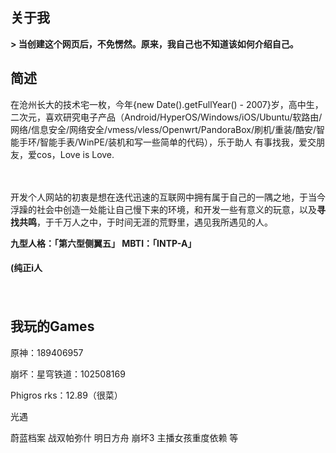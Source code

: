 ## 关于我

<p><strong>> 当创建这个网页后，不免愣然。原来，我自己也不知道该如何介绍自己。</strong></p>

<h2>简述</h2>

在沧州长大的技术宅一枚，今年{new Date().getFullYear() - 2007}岁，高中生，二次元，喜欢研究电子产品（Android/HyperOS/Windows/iOS/Ubuntu/软路由/网络/信息安全/网络安全/vmess/vless/Openwrt/PandoraBox/刷机/重装/酷安/智能手环/智能手表/WinPE/装机和写一些简单的代码），乐于助人 有事找我，爱交朋友，爱cos，Love is Love.
<p>ㅤㅤ</p>
开发个人网站的初衷是想在迭代迅速的互联网中拥有属于自己的一隅之地，于当今浮躁的社会中创造一处能让自己慢下来的环境，和开发一些有意义的玩意，以及<strong>寻找共鸣</strong>，于千万人之中，于时间无涯的荒野里，遇见我所遇见的人。
 

<strong>九型人格：「第六型侧翼五」 MBTI：「INTP-A」<h4>(纯正i人</h4></strong>
 
<p>ㅤㅤ</p>
<h2>我玩的Games</h2>
<p>原神：189406957</p>
<p>崩坏：星穹铁道：102508169</p>
<p>Phigros rks：12.89（很菜）</p>
<p>光遇</p>
<p>蔚蓝档案 战双帕弥什 明日方舟 崩坏3 主播女孩重度依赖 等</p>


